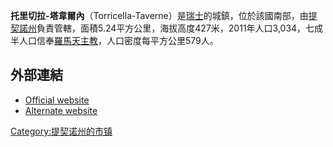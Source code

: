 '''托里切拉-塔韋爾內'''（Torricella-Taverne）是[[瑞士|瑞士]]的城鎮，位於該國南部，由[[提契諾州|提契諾州]]負責管轄，面積5.24平方公里，海拔高度427米，2011年人口3,034，七成半人口信奉[[羅馬天主教|羅馬天主教]]，人口密度每平方公里579人。

==外部連結==
* [http://www.torricella-taverne.ch Official website] {{Wayback|url=http://www.torricella-taverne.ch/ |date=20201202032734 }} {{it icon}}
* [http://www.torricella-taverne.info Alternate website] {{Wayback|url=http://www.torricella-taverne.info/ |date=20170917030000 }} {{it icon}}

{{Authority control}}
{{Switzerland-geo-stub}}
[[Category:提契诺州的市镇|Category:提契诺州的市镇]]